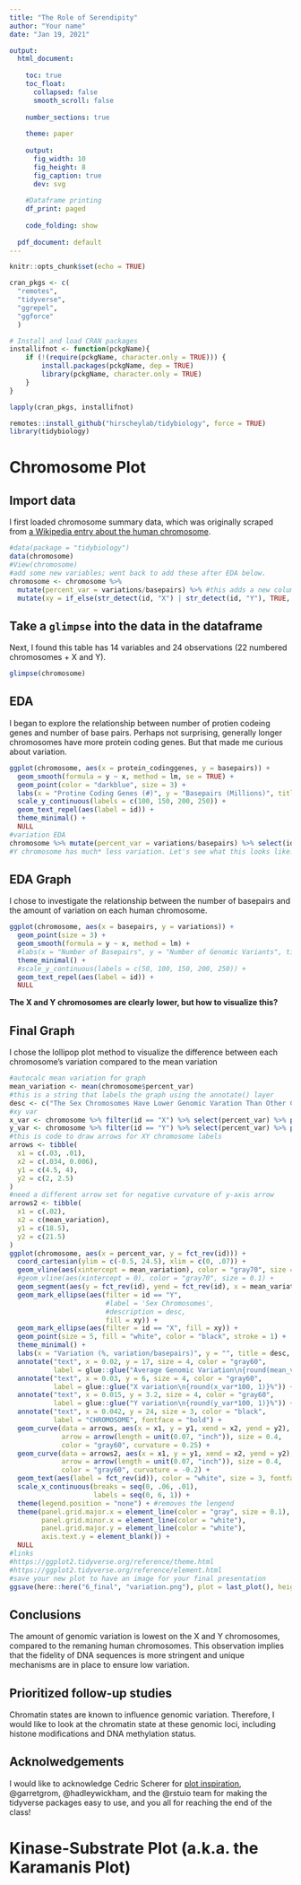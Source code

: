 ```yaml
---
title: "The Role of Serendipity"
author: "Your name"
date: "Jan 19, 2021"

output:
  html_document: 
    
    toc: true 
    toc_float: 
      collapsed: false 
      smooth_scroll: false 
      
    number_sections: true 
    
    theme: paper 
    
    output: 
      fig_width: 10 
      fig_height: 8 
      fig_caption: true 
      dev: svg 
    
    #Dataframe printing
    df_print: paged 
    
    code_folding: show 
  
  pdf_document: default
---
```

```r
knitr::opts_chunk$set(echo = TRUE)

cran_pkgs <- c(
  "remotes",
  "tidyverse",
  "ggrepel",
  "ggforce"
  )

# Install and load CRAN packages
installifnot <- function(pckgName){
    if (!(require(pckgName, character.only = TRUE))) {
        install.packages(pckgName, dep = TRUE)
        library(pckgName, character.only = TRUE)
    }
}

lapply(cran_pkgs, installifnot)

remotes::install_github("hirscheylab/tidybiology", force = TRUE)
library(tidybiology)
```

# Chromosome Plot

## Import data
I first loaded chromosome summary data, which was originally scraped from [a Wikipedia entry about the human chromosome](https://en.wikipedia.org/wiki/Human_chromosome).  
```r
#data(package = "tidybiology")
data(chromosome)
#View(chromosome)
#add some new variables; went back to add these after EDA below.
chromosome <- chromosome %>% 
  mutate(percent_var = variations/basepairs) %>% #this adds a new column called percent_var to calculate the number of variations/basepairs
  mutate(xy = if_else(str_detect(id, "X") | str_detect(id, "Y"), TRUE, FALSE))  #adds a boolean for whether this is an XY chromosome or not to call them out in the graph
```

## Take a `glimpse` into the data in the dataframe
Next, I found this table has 14 variables and 24 observations (22 numbered chromosomes + X and Y).
```r
glimpse(chromosome)
```
  
## EDA
I began to explore the relationship between number of protien codeing genes and number of base pairs. Perhaps not surprising, generally longer chromosomes have more protein coding genes. But that made me curious about variation.
```r
ggplot(chromosome, aes(x = protein_codinggenes, y = basepairs)) +
  geom_smooth(formula = y ~ x, method = lm, se = TRUE) +
  geom_point(color = "darkblue", size = 3) +
  labs(x = "Protine Coding Genes (#)", y = "Basepairs (Millions)", title = "Longer chromosomes have more protein coding genes in humans", subtitle = "Number of basepairs compared to protein coding genes for each chromosome", caption = "Data from Wikipedia | Plot from @matthewhirschey") +
  scale_y_continuous(labels = c(100, 150, 200, 250)) +
  geom_text_repel(aes(label = id)) +
  theme_minimal() +
  NULL
#variation EDA
chromosome %>% mutate(percent_var = variations/basepairs) %>% select(id, percent_var) %>% arrange(percent_var)
#Y chromosome has much* less variation. Let's see what this looks like...
```
  
## EDA Graph  
I chose to investigate the relationship between the number of basepairs and the amount of variation on each human chromosome. 
```r
ggplot(chromosome, aes(x = basepairs, y = variations)) +
  geom_point(size = 3) +
  geom_smooth(formula = y ~ x, method = lm) +
  #labs(x = "Number of Basepairs", y = "Number of Genomic Variants", title = "Genomic Variaion is lowest on the human X and Y chromosomes", subtitle = "Comparison ", caption = "Data from Wikipedia | Plot from @hirscheylab") +
  theme_minimal() +
  #scale_y_continuous(labels = c(50, 100, 150, 200, 250)) +
  geom_text_repel(aes(label = id)) +
  NULL
```
  
**The X and Y chromosomes are clearly lower, but how to visualize this?**  
  
## Final Graph
I chose the lollipop plot method to visualize the difference between each chromosome's variation compared to the mean variation
```r
#autocalc mean variation for graph
mean_variation <- mean(chromosome$percent_var)
#this is a string that labels the graph using the annotate() layer
desc <- c("The Sex Chromosomes Have Lower Genomic Varation Than Other Chromosomes")
#xy var
x_var <- chromosome %>% filter(id == "X") %>% select(percent_var) %>% pull()
y_var <- chromosome %>% filter(id == "Y") %>% select(percent_var) %>% pull()
#this is code to draw arrows for XY chromosome labels
arrows <- tibble(
  x1 = c(.03, .01),
  x2 = c(.034, 0.006),
  y1 = c(4.5, 4),
  y2 = c(2, 2.5)
)
#need a different arrow set for negative curvature of y-axis arrow
arrows2 <- tibble(
  x1 = c(.02),
  x2 = c(mean_variation),
  y1 = c(18.5),
  y2 = c(21.5)
)
ggplot(chromosome, aes(x = percent_var, y = fct_rev(id))) +
  coord_cartesian(ylim = c(-0.5, 24.5), xlim = c(0, .07)) +
  geom_vline(aes(xintercept = mean_variation), color = "gray70", size = 0.6) +
  #geom_vline(aes(xintercept = 0), color = "gray70", size = 0.1) +
  geom_segment(aes(y = fct_rev(id), yend = fct_rev(id), x = mean_variation, xend = percent_var), size = 0.4, color = "gray70") +
  geom_mark_ellipse(aes(filter = id == "Y", 
                        #label = 'Sex Chromosomes', 
                        #description = desc, 
                        fill = xy)) +
  geom_mark_ellipse(aes(filter = id == "X", fill = xy)) +
  geom_point(size = 5, fill = "white", color = "black", stroke = 1) +
  theme_minimal() +
  labs(x = "Variation (%, variation/basepairs)", y = "", title = desc, subtitle = "Assessing genomic variation on each human chromosome", caption = "Data from Wikipedia | Plot from @matthewhirschey") +
  annotate("text", x = 0.02, y = 17, size = 4, color = "gray60",
           label = glue::glue("Average Genomic Variation\n{round(mean_variation*100, 1)}%")) +
  annotate("text", x = 0.03, y = 6, size = 4, color = "gray60",
           label = glue::glue("X variation\n{round(x_var*100, 1)}%")) +
  annotate("text", x = 0.015, y = 3.2, size = 4, color = "gray60",
           label = glue::glue("Y variation\n{round(y_var*100, 1)}%")) +
  annotate("text", x = 0.042, y = 24, size = 3, color = "black",
           label = "CHROMOSOME", fontface = "bold") +
  geom_curve(data = arrows, aes(x = x1, y = y1, xend = x2, yend = y2),
             arrow = arrow(length = unit(0.07, "inch")), size = 0.4,
             color = "gray60", curvature = 0.25) +
  geom_curve(data = arrows2, aes(x = x1, y = y1, xend = x2, yend = y2),
             arrow = arrow(length = unit(0.07, "inch")), size = 0.4,
             color = "gray60", curvature = -0.2) +
  geom_text(aes(label = fct_rev(id)), color = "white", size = 3, fontface = "bold") +
  scale_x_continuous(breaks = seq(0, .06, .01),
                     labels = seq(0, 6, 1)) +
  theme(legend.position = "none") + #removes the lengend
  theme(panel.grid.major.x = element_line(color = "gray", size = 0.1),
        panel.grid.minor.x = element_line(color = "white"),
        panel.grid.major.y = element_line(color = "white"),
        axis.text.y = element_blank()) + 
  NULL
#links
#https://ggplot2.tidyverse.org/reference/theme.html
#https://ggplot2.tidyverse.org/reference/element.html
#save your new plot to have an image for your final presentation
ggsave(here::here("6_final", "variation.png"), plot = last_plot(), height = 5, width = 7, units = "in", dpi = 300) #plan on changing the width:height ratio for your own plot
```

## Conclusions
The amount of genomic variation is lowest on the X and Y chromosomes, compared to the remaning human chromosomes. This observation implies that the fidelity of DNA sequences is more stringent and unique mechanisms are in place to ensure low variation.  
  
## Prioritized follow-up studies
Chromatin states are known to influence genomic variation. Therefore, I would like to look at the chromatin state at these genomic loci, including histone modifications and DNA methylation status.

## Acknolwedgements
I would like to acknowledge Cedric Scherer for [plot inspiration](https://cedricscherer.netlify.com/2019/05/17/the-evolution-of-a-ggplot-ep.-1/), @garretgrom, @hadleywickham, and the @rstuio team for making the tidyverse packages easy to use, and you all for reaching the end of the class!

# Kinase-Substrate Plot (a.k.a. the Karamanis Plot)

